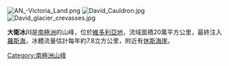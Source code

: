 {{unreferenced|time=2013-10-27T06:49:20+00:00}}
[[Image:AN_-Victoria_Land.png|right]]
[[Image:David_Cauldron.jpg|thumb]]
[[Image:David_glacier_crevasses.jpg|thumb]]

'''大衛冰川'''是[[南極洲|南極洲]]的山峰，位於[[維多利亞地|維多利亞地]]，流域面積20萬平方公里，最終注入[[羅斯海|羅斯海]]，冰體流量估計每年約7.8立方公里，附近有[[休斯海崖|休斯海崖]]。

{{Antarctica-geo-stub}}
[[Category:南極洲山峰|Category:南極洲山峰]]